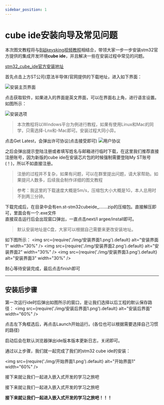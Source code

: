 ```yaml
---
sidebar_position: 1
---
```


# cube ide安装向导及常见问题

本次图文教程将与[B站keysking视频教程](https://www.bilibili.com/video/BV1HM411b78E "好看的很!!")相结合，带领大家一步一步安装stm32官方提供的集成开发环境**cube ide**，并且解决一些在安装过程中常见的问题。


[stm32_cube_ide官方安装地址](https://www.st.com/zh/development-tools/stm32cubeide.html "hello world !!!")

首先点击上方ST公司(意法半导体)官网提供的下载地址，进入如下界面：

![安装主页界面](./img/下载主页界面.png)

点击获取软件，如果进入的界面是英文界面，可以在界面右上角，进行语言设置。  
如图所示：

![安装选项](./img/安装选项.png)

> 本次教程将以Windows平台为例进行教程，如果有使用Linux和Mac的同学，只需选择-Lnx和-Mac即可。安装过程大同小异。

点击Get Latest，会弹出许可协议(点击接受即可)
![用户协议](./img/用户协议.png)

之后会弹出提示登陆注册或者填写姓名与邮箱进行临时下载，在这里我们推荐直接注册账号，因为新版的cube ide在安装芯片包的时候强制需要登陆My ST账号(！)，所以不如直接注册。
> 注册的过程并不复杂，如果有问题，可以在群里提出问题，请大家帮助。如果提问人数多，后续我会制作详细的图文教程

> 参考：我这里的下载速度大概是5m/s，压缩包大小大概是1G，本人总用时不到两三分钟。

下载完成后，在目录中会有en.st-stm32cubeide_…….zip的压缩包。直接解压即可，里面会有一个.exe文件  
直接双击运行后会出现窗口弹出，一直点击next/I argee/install即可。  

> 默认安装地址是C盘，大家可以根据自己需要来更改安装地址。

如下图所示：
<img src={require('./img/安装界面1.png').default} alt="安装界面1" width="30%" />
<img src={require('./img/安装界面2.png').default} alt="安装界面2" width="30%" />
<img src={require('./img/安装界面3.png').default} alt="安装界面3" width="30%" />

耐心等待安装完成，最后点击finish即可

---

## 安装后步骤

第一次运行ide时后弹出如图所示的窗口，是让我们选择以后工程的默认保存路径：
<img src={require('./img/安装后界面1.png').default} alt="安装后界面" width="60%" />  

点击左下角框选后，再点击Launch开始运行。(各位也可以根据需要选择自己习惯的路径)

启动后会在默认浏览器弹出ide版本版本更新日志，关闭即可。

通过以上步骤，我们就一起完成了我们的stm32 cube ide的安装：

<img src={require('./img/开始界面1.png').default} alt="开始界面1" width="60%" />

接下来就让我们一起进入嵌入式开发的学习之旅吧

接下来就让我们一起进入嵌入式开发的学习之旅吧

**接下来就让我们一起进入嵌入式开发的学习之旅吧！！！**






